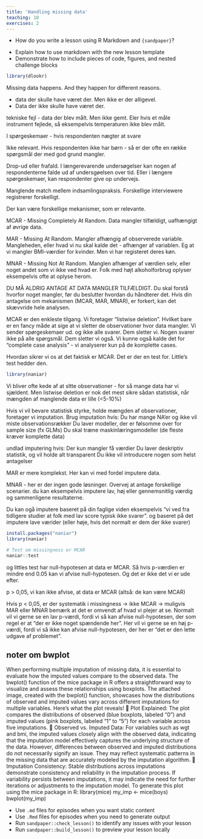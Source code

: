 ```yaml
---
title: 'Handling missing data'
teaching: 10
exercises: 2
---
```


:::::::::::::::::::::::::::::::::::::: questions 

- How do you write a lesson using R Markdown and `{sandpaper}`?

::::::::::::::::::::::::::::::::::::::::::::::::

::::::::::::::::::::::::::::::::::::: objectives

- Explain how to use markdown with the new lesson template
- Demonstrate how to include pieces of code, figures, and nested challenge blocks

::::::::::::::::::::::::::::::::::::::::::::::::
```r
library(dlookr)
```



Missing data happens. And they happen for different reasons. 

* data der skulle have været der. Men ikke er der alligevel.
* Data der ikke skulle have været der.

tekniske fejl - data der blev målt. Men ikke gemt. Eler hvis et måle instrument
fejlede, så eksempelvis temperaturen ikke blev målt.

I spørgeskemaer - hvis respondenten nægter at svare

Ikke relevant. Hvis respondenten ikke har børn - så er der ofte en række spørgsmål der
med god grund mangler.

Drop-ud eller frafald. I længerevarende undersøgelser kan nogen af respondenterne
falde ud af undersgøelsen over tid. Eller i længere spørgeskemaer, kan respondenter
give op undervejs.

Manglende match mellem indsamlingspraksis. Forskellige interviewere registrerer 
forskelligt.

Der kan være forskellige mekanismer, som er relevante.

MCAR - Missing Completely At Random. Data mangler tilfældigt, uafhængigt af 
øvrige data. 

MAR - Missing At Random. Mangler afhængig af observerede variable. Mangleheden, 
eller hvad vi nu skal kalde det - afhænger af variablen. Eg at vi mangler 
BMI-værdier for kvinder. Men vi har registeret deres køn.

MNAR - Missing Not At Random. Manglen afhænger af værdien selv, eller noget andet
som vi ikke ved hvad er. Folk med højt alkoholforbrug oplyser eksempelvis ofte at 
oplyse herom.

DU MÅ ALDRIG ANTAGE AT DATA MANGLER TILFÆLDIGT. Du skal forstå hvorfor noget mangler,
før du beslutter hvordan du håndterer det. Hvis din antagelse om mekanismen (MCAR, MAR, MNAR),
er forkert, kan det skævvride hele analysen.


MCAR er den enkleste tilgang. Vi foretager "listwise deletion". Hvilket bare
er en fancy måde at sige at vi sletter de observationer hvor data mangler. 
Vi sender spørgeskemaer ud. og ikke alle svarer.
Dem sletter vi. Nogen svarer ikke på alle spørgsmål. Dem sletter vi også.
Vi kunne også kalde det for "complete case analysis" - vi analyserer kun
på de komplette cases.

Hvordan sikrer vi os at det faktisk er MCAR. Det er der en test for. Little's 
test hedder den.

```r
library(naniar)
```


Vi bliver ofte kede af at sltte observationer - for så mange data har vi sjældent.
Men listwise deletion er nok det mest sikre sådan statistisk, når mængden af 
manglende data er lille (<5-10%)

Hvis vi vil bevare statistisk styrke, holde mængden af observationer, foretager vi
imputation.
Brug imputation hvis:
Du har mange NA'er og ikke vil miste observationsrækker
Du laver modeller, der er følsomme over for sample size (fx GLMs)
Du skal træne maskinlæringsmodeller (de fleste kræver komplette data)

undlad imputering hvis:
Der kun mangler få værdier
Du laver deskriptiv statistik, og vil holde alt transparent
Du ikke vil introducere nogen som helst antagelser

MAR er mere komplekst. Her kan vi med fordel imputere data. 

MNAR - her er der ingen gode løsninger. Overvej at antage forskellige scenarier.
du kan eksempelvis imputere lav, høj eller gennemsnitlig værdig og sammenligene
resultaterne.

Du kan ogå imputere baseret på din faglige viden eksempelvis "vi ved fra tidligere
studier at folk med lav score typisk ikke svarer". og baseret på det imputere lave
værider (eller høje, hvis det normalt er dem der ikke svarer)




```r
install.packages("naniar")
library(naniar)

# Test om missingness er MCAR
naniar::test
```

og littles test har null-hypotesen at data er MCAR. Så hvis p-værdien er 
mindre end 0.05 kan vi afvise null-hypotesen. Og det er ikke det vi er 
ude efter. 

 p > 0,05, vi kan ikke afvise, at data er MCAR (altså: de kan være MCAR)

Hvis p < 0,05, er der systematik i missingness → ikke MCAR → muligvis MAR eller MNAR
bemærk at det er omvendt af hvad vi plejer at se. Normalt vil vi gerne se en
lav p-værdi, fordi vi så kan afvise null-hypotesen, der som regel er at "der er ikke
noget spændende her". Her vil vi gerne se en høj p-værdi, fordi vi så ikke kan
afvise null-hypotesen, der her er "det er den lette udgave af problemet".



## noter om bwplot

When performing multiple imputation of missing data, it is essential to evaluate how the imputed values compare to the observed data. The bwplot() function of the mice package in R offers a straightforward way to visualize and assess these relationships using boxplots.
The attached image, created with the bwplot() function, showcases how the distributions of observed and imputed values vary across different imputations for multiple variables. Here's what the plot reveals!
🔹 Plot Explained: The plot compares the distributions of observed (blue boxplots, labeled "0") and imputed values (pink boxplots, labeled "1" to "5") for each variable across five imputations.
🔹 Observed vs. Imputed Data: For variables such as wgt and bmi, the imputed values closely align with the observed data, indicating that the imputation model effectively captures the underlying structure of the data. However, differences between observed and imputed distributions do not necessarily signify an issue. They may reflect systematic patterns in the missing data that are accurately modeled by the imputation algorithm.
🔹 Imputation Consistency: Stable distributions across imputations demonstrate consistency and reliability in the imputation process. If variability persists between imputations, it may indicate the need for further iterations or adjustments to the imputation model.
To generate this plot using the mice package in R:
library(mice)
my_imp <- mice(boys)
bwplot(my_imp)


::::::::::::::::::::::::::::::::::::: keypoints 

- Use `.md` files for episodes when you want static content
- Use `.Rmd` files for episodes when you need to generate output
- Run `sandpaper::check_lesson()` to identify any issues with your lesson
- Run `sandpaper::build_lesson()` to preview your lesson locally

::::::::::::::::::::::::::::::::::::::::::::::::

